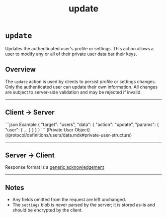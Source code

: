﻿---
title: "update"
---


# `update`

Updates the authenticated user's profile or settings. This action allows a user to modify any or all of their private user data
bar their keys.

## Overview

The `update` action is used by clients to persist profile or settings changes. Only the authenticated user can update their own information.
All changes are subject to server-side validation and may be rejected if invalid.

---

## Client → Server

<SchemaExample path="/comms/users/update.json">
```json Example
{
    "target": "users",
    "data": {
        "action": "update",
        "params": {
            "user": {  ...  }
        }
    }
}
```
</SchemaExample>

<ParamsList>
    <Param name="user" type="object" required>
        [Private User Object](/protocol/definitions/users/data.mdx#private-user-structure)
    </Param>
</ParamsList>


---

## Server → Client

Response format is a [generic acknowledgement](/protocol/targets/generic/acknowledge)

---

## Notes

- Any fields omitted from the request are left unchanged.
- The `settings` blob is never parsed by the server; it is stored as-is and should be encrypted by the client.

